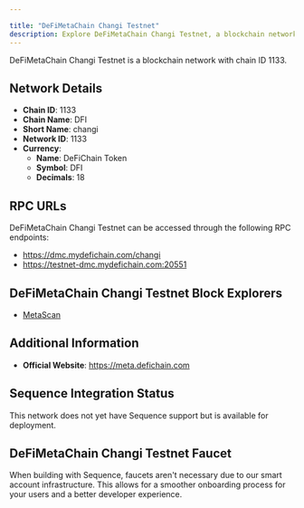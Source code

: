 ```yaml
---

title: "DeFiMetaChain Changi Testnet"
description: Explore DeFiMetaChain Changi Testnet, a blockchain network with chain ID 1133. Learn about its native currency, DeFiChain Token, and how to interact with the network.
---
```




DeFiMetaChain Changi Testnet is a blockchain network with chain ID 1133.

## Network Details

- **Chain ID**: 1133
- **Chain Name**: DFI
- **Short Name**: changi
- **Network ID**: 1133
- **Currency**: 
  - **Name**: DeFiChain Token
  - **Symbol**: DFI
  - **Decimals**: 18

## RPC URLs

DeFiMetaChain Changi Testnet can be accessed through the following RPC endpoints:

- https://dmc.mydefichain.com/changi
- https://testnet-dmc.mydefichain.com:20551

## DeFiMetaChain Changi Testnet Block Explorers

- [MetaScan](https://meta.defiscan.live)

## Additional Information

- **Official Website**: https://meta.defichain.com

## Sequence Integration Status

This network does not yet have Sequence support but is available for deployment.

## DeFiMetaChain Changi Testnet Faucet

When building with Sequence, faucets aren't necessary due to our smart account infrastructure. This allows for a smoother onboarding process for your users and a better developer experience.
